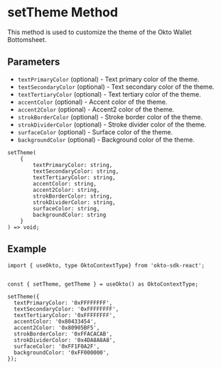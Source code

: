 
# setTheme Method
This method is used to customize the theme of the Okto Wallet Bottomsheet.

## Parameters
- `textPrimaryColor` (optional) - Text primary color of the theme.
- `textSecondaryColor` (optional) - Text secondary color of the theme.
- `textTertiaryColor` (optional) - Text tertiary color of the theme.
- `accentColor` (optional) - Accent color of the theme.
- `accent2Color` (optional) - Accent2 color of the theme.
- `strokBorderColor` (optional) - Stroke border color of the theme.
- `strokDividerColor` (optional) - Stroke divider color of the theme.
- `surfaceColor` (optional) - Surface color of the theme.
- `backgroundColor` (optional) - Background color of the theme.

```tsx copy
setTheme(
    {
        textPrimaryColor: string, 
        textSecondaryColor: string, 
        textTertiaryColor: string, 
        accentColor: string, 
        accent2Color: string, 
        strokBorderColor: string, 
        strokDividerColor: string, 
        surfaceColor: string, 
        backgroundColor: string
    }
) => void;
```

## Example
```tsx copy
import { useOkto, type OktoContextType} from 'okto-sdk-react';
 
 
const { setTheme, getTheme } = useOkto() as OktoContextType;

setTheme({
  textPrimaryColor: '0xFFFFFFFF',
  textSecondaryColor: '0xFFFFFFFF',
  textTertiaryColor: '0xFFFFFFFF',
  accentColor: '0x80433454',
  accent2Color: '0x80905BF5',
  strokBorderColor: '0xFFACACAB',
  strokDividerColor: '0x4DA8A8A8',
  surfaceColor: '0xFF1F0A2F',
  backgroundColor: '0xFF000000',
});
```
